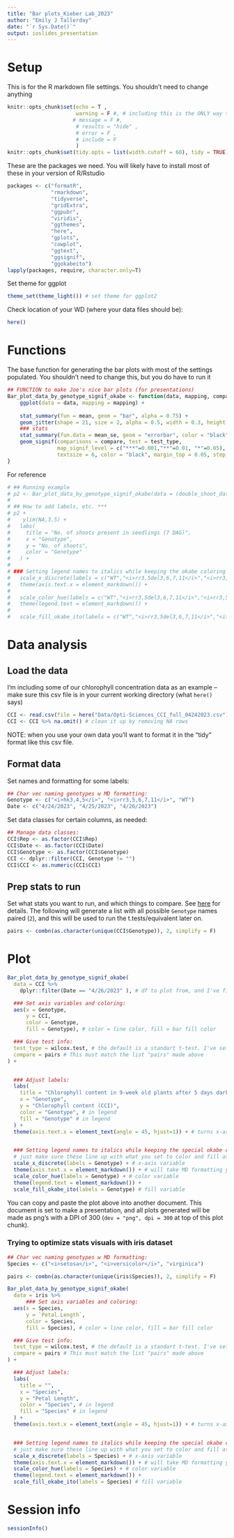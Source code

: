 ```yaml
---
title: "Bar plots_Kieber Lab_2023"
author: "Emily J Tallerday"
date: "`r Sys.Date()`"
output: ioslides_presentation
---
```


# Setup

This is for the R markdown file settings. You shouldn't need to change anything

```r
knitr::opts_chunk$set(echo = T , 
                      warning = F #, # including this is the ONLY way to get rid of the warnings in the flowering time plot! doing stuff inside that code chunk itself does NOT work. 
                     # message = F #,
                      # results = "hide" , 
                      # error = F ,  
                      # include = F
                      )
knitr::opts_chunk$set(tidy.opts = list(width.cutoff = 60), tidy = TRUE)
```

These are the packages we need. You will likely have to install most of these in your version of R/Rstudio

```r
packages <- c("formatR",
              "rmarkdown",
              "tidyverse",
              "gridExtra",
              "ggpubr",
              "viridis",
              "ggthemes", 
              "here",
              "gplots",
              "cowplot",
              "ggtext",
              "ggsignif",
              "ggokabeito") 
lapply(packages, require, character.only=T)
```

Set theme for ggplot

```r
theme_set(theme_light()) # set theme for ggplot2
```

Check location of your WD (where your data files should be):

```r
here()
```

# Functions

The base function for generating the bar plots with most of the settings populated. You shouldn't need to change this, but you do have to run it

```r
## FUNCTION to make Joe's nice bar plots (for presentations)
Bar_plot_data_by_genotype_signif_okabe <- function(data, mapping, compare, test_type) {
    ggplot(data = data, mapping = mapping) + 
    
    stat_summary(fun = mean, geom = "bar", alpha = 0.75) +
    geom_jitter(shape = 21, size = 2, alpha = 0.5, width = 0.3, height = 0.15, color = "black", fill = "black") +
    ### stats
    stat_summary(fun.data = mean_se, geom = "errorbar", color = "black", width = 0.1, size = 0.75) + # adding error bars
    geom_signif(comparisons = compare, test = test_type, 
                map_signif_level = c("***"=0.001,"**"=0.01, "*"=0.05),
                textsize = 6, color = "black", margin_top = 0.05, step_increase = 0.14, tip_length = 0.02 )
}
```

For reference

```r
# ## Running example
# p2 <- Bar_plot_data_by_genotype_signif_okabe(data = (double_shoot_data %>% dplyr::filter(Number_shoots > 0)), aes(x = Genotype, y = Number_shoots, color = Genotype, fill = Genotype), test_type = wilcox.test, compare = list(c("rr3,5del3,6,7,11","rr3,5,6,7,11"), c("WT", "rr3,5,6,7,11")) )
# 
# ## How to add labels, etc. ***
# p2 +
#    ylim(NA,3.5) +
#   labs(
#     title = "No. of shoots present in seedlings (7 DAG)",
#     x = "Genotype",
#     y = "No. of shoots",
#     color = "Genotype"
#   ) +
# 
# ### Setting legend names to italics while keeping the okabe coloring  
#   scale_x_discrete(labels = c("WT","<i>rr3,5del3,6,7,11</i>","<i>rr3,5,6,7,11</i>") ) +
#   theme(axis.text.x = element_markdown()) +
#   
#   scale_color_hue(labels = c("WT","<i>rr3,5del3,6,7,11</i>","<i>rr3,5,6,7,11</i>") ) + # , name = "Genotype"
#   theme(legend.text = element_markdown()) +
#   
#   scale_fill_okabe_ito(labels = c("WT","<i>rr3,5del3,6,7,11</i>","<i>rr3,5,6,7,11</i>"))
```

# Data analysis

## Load the data

I'm including some of our chlorophyll concentration data as an example -- make sure this csv file is in your current working directory (what `here()` says)

```r
CCI <- read.csv(file = here("Data/Opti-Sciences_CCI_full_04242023.csv") ) # read in the file
CCI <- CCI %>% na.omit() # clean it up by removing NA rows
```

NOTE: when you use your own data you'll want to format it in the "tidy" format like this csv file.

## Format data

Set names and formatting for some labels:

```r
## Char vec naming genotypes w MD formatting:
Genotype <- c("<i>hk3,4,5</i>", "<i>rr3,5,6,7,11</i>", "WT")
Date <- c("4/24/2023", "4/25/2023", "4/26/2023")
```

Set data classes for certain columns, as needed:

```r
## Manage data classes:
CCI$Rep <- as.factor(CCI$Rep)
CCI$Date <- as.factor(CCI$Date)
CCI$Genotype <- as.factor(CCI$Genotype)
CCI <- dplyr::filter(CCI, Genotype != "")
CCI$CCI <- as.numeric(CCI$CCI)
```

## Prep stats to run

Set what stats you want to run, and which things to compare. See [here](https://stackoverflow.com/questions/57567118/how-to-create-in-r-a-vector-automatically-which-contains-all-groups-to-be-compar) for details. The following will generate a list with all possible `Genotype` names paired (`2`), and this will be used to run the t.tests/equivalent later on.

```r
pairs <- combn(as.character(unique(CCI$Genotype)), 2, simplify = F)
```

# Plot

```r
Bar_plot_data_by_genotype_signif_okabe(
  data = CCI %>% 
    dplyr::filter(Date == "4/26/2023" ), # df to plot from, and I've filtered it so only data from that date are included

  ### Set axis variables and coloring:
  aes(x = Genotype, 
      y = CCI, 
      color = Genotype, 
      fill = Genotype), # color = line color, fill = bar fill color

  ### Give test info:  
  test_type = wilcox.test, # the default is a standart t-test. I've set wilcox here because we have more than 2 genotypes
  compare = pairs # This must match the list "pairs" made above
) +


  ### Adjust labels:  
  labs(
    title = "Chlorophyll content in 9-week old plants after 5 days dark treatment",
    x = "Genotype",
    y = "Chlorophyll content (CCI)",
    color = "Genotype", # in legend
    fill = "Genotype" # in legend
  ) +
  theme(axis.text.x = element_text(angle = 45, hjust=1)) + # turns x-axis labels 45 degrees to fit


  ### Setting legend names to italics while keeping the special okabe coloring
  # just make sure these line up with what you set to color and fill at the top!
  scale_x_discrete(labels = Genotype) + # x-axis variable 
  theme(axis.text.x = element_markdown()) + # will take MD formatting you provided to do italics/bold/whatever -- here I've set it above to make the mutant names in italics
  scale_color_hue(labels = Genotype) + # color variable
  theme(legend.text = element_markdown()) +
  scale_fill_okabe_ito(labels = Genotype) # fill variable
```

You can copy and paste the plot above into another document. This document is set to make a presentation, and all plots generated will be made as png's with a DPI of 300 (`dev = "png", dpi = 300` at top of this plot chunk).

### Trying to optimize stats visuals with iris dataset

```r
## Char vec naming genotypes w MD formatting:
Species <- c("<i>setosa</i>", "<i>versicolor</i>", "virginica")
```

```r
pairs <- combn(as.character(unique(iris$Species)), 2, simplify = F)

Bar_plot_data_by_genotype_signif_okabe(
  data = iris %>% 
      ### Set axis variables and coloring:
  aes(x = Species, 
      y = `Petal.Length`, 
      color = Species, 
      fill = Species), # color = line color, fill = bar fill color

  ### Give test info:  
  test_type = wilcox.test, # the default is a standart t-test. I've set wilcox here because we have more than 2 genotypes
  compare = pairs # This must match the list "pairs" made above
) +

  ### Adjust labels:  
  labs(
    title = "",
    x = "Species",
    y = "Petal Length",
    color = "Species", # in legend
    fill = "Species" # in legend
  ) +
  theme(axis.text.x = element_text(angle = 45, hjust=1)) + # turns x-axis labels 45 degrees to fit


  ### Setting legend names to italics while keeping the special okabe coloring
  # just make sure these line up with what you set to color and fill at the top!
  scale_x_discrete(labels = Species) + # x-axis variable 
  theme(axis.text.x = element_markdown()) + # will take MD formatting you provided to do italics/bold/whatever -- here I've set it above to make the mutant names in italics
  scale_color_hue(labels = Species) + # color variable
  theme(legend.text = element_markdown()) +
  scale_fill_okabe_ito(labels = Species) # fill variable
```

# Session info

```r
sessionInfo()
```

